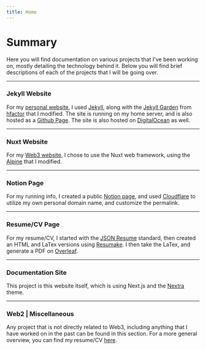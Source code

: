 ```yaml
---
title: Home
---
```


# Summary
 
Here you will find documentation on various projects that I've been working on, mostly detailing the technology behind it. Below you will find brief descriptions of each of the projects that I will be going over.

---

### Jekyll Website 

For my [personal website](https://andykumeda.com), I used [Jekyll](https://jekyllrb.com), along with the [Jekyll Garden](https://github.com/Jekyll-Garden/jekyll-garden.github.io) from [hfactor](https://github.com/hfactor) that I modified. The site is running on my home server, and is also hosted as a [Github Page](https://andykumeda.github.io). The site is also hosted on [DigitalOcean](https://gh-fq64n.ondigitalocean.app/) as well.

---

### Nuxt Website 

For my [Web3 website](https://andyk.xyz), I chose to use the Nuxt web framework, using the [Alpine](https://alpine.nuxt.space) that I modified. 

---

### Notion Page

For my running info, I created a public [Notion page](https://andyk.run), and used [Cloudflare](https://flat-tooth-1fb7.andyk.workers.dev/) to utilize my own personal domain name, and customize the permalink. 

---

### Resume/CV Page

For my resume/CV, I started with the [JSON Resume](https://jsonresume.org) standard, then created an HTML and LaTex versions using [Resumake](https://resumake.io). I then take the LaTex, and generate a PDF on [Overleaf](https://overleaf.com). 

---

### Documentation Site

This project is this website itself, which is using Next.js and the [Nextra](https://nextra.site) theme. 

---

### Web2 | Miscellaneous

Any project that is not directly related to Web3, including anything that I have worked on in the past can be found in this section. For a more general overview, you can find my resume/CV [here](https://cv.kumeda.com).
